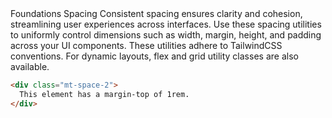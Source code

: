 
<Meta title="Foundations/Spacing" />

<Unstyled>
  <Subheading>Foundations</Subheading>
  <Heading level="1">Spacing</Heading>
  <Lead>Consistent spacing ensures clarity and cohesion, streamlining user experiences across interfaces.</Lead>
  Use these spacing utilities to uniformly control dimensions such as width, margin, height, and padding across your UI components. These utilities adhere to TailwindCSS conventions. For dynamic layouts, flex and grid utility classes are also available.

  ```html
  <div class="mt-space-2">
    This element has a margin-top of 1rem.
  </div>
  ```

  <div className="grid grid-cols-1 gap-12">
      <SpacingSystem />
      <TWSpacingSystem />
  </div>
</Unstyled>